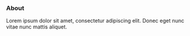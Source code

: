 ### About

Lorem ipsum dolor sit amet, consectetur adipiscing elit. Donec eget nunc vitae nunc mattis aliquet.